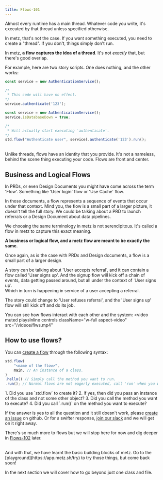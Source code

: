 ```yaml
---
title: Flows-101
---
```


Almost every runtime has a main thread. Whatever code you write, it's executed by that thread unless specified otherwise.

In metz, that's not the case. If you want something executed, you need to create a "thread". If you don't, things simply don't run.

In metz, **a flow captures the idea of a thread**. It's not *exactly* that, but there's good overlap.

For example, here are two story scripts. One does nothing, and the other works:
<CodeGroup>

```typescript Authenticate Normally
const service = new AuthenticationService();

/*
 * This code will have no effect.
*/
service.authenticate('123');
```

```typescript Authenticate but DB is down
const service = new AuthenticationService();
service.isDatabaseDown = true;

/*
 * Will actually start executing 'authenticate'.
*/
std.flow("Authenticate user", service).authenticate('123').run();
```
</CodeGroup>

<br/>
Unlike threads, flows have an identity that you provide. It's not a nameless, behind the scene thing executing your code. Flows are front and center.

## Business and Logical Flows
In PRDs, or even Design Documents you might have come across the term 'Flow'. Something like 'User login' flow or 'Use Cache' flow.

In those documents, a flow represents a sequence of events that occur under that context. Mind you, the flow is a small part of a larger picture, it
doesn't tell the full story. We could be talking about a PRD to launch referrals or a Design Document about data pipelines.

We choosing the same terminology in metz is not serendipitous. It's called a flow in metz to capture this exact meaning.

**A business or logical flow, and a metz flow are meant to be exactly the same.**

<Accordion title="How is it different from a story?">
  Once again, as is the case with PRDs and Design documents, a flow is a small part of a larger design.

  A story can be talking about 'User accepts referral', and it can contain a flow called 'User signs up'. And the signup flow will kick off
  a chain of events, data getting passed around, but all under the context of 'User signs up'.
  <br/>Which in turn is happening in service of a user accepting a referral.

  The story could change to 'User refuses referral', and the 'User signs up' flow will still kick off and do its job.
</Accordion>

You can see how flows interact with each other and the system:
<video
  muted
  playsInline
  controls
  className="w-full aspect-video"
  src="/videos/flws.mp4"
></video>

## How to use flows?

You can [create a flow](/standard-library#flow) through the following syntax:
```typescript
std.flow(
	"<name of the flow>",
	main, // An instance of a class.
)
.hello() // Simply call the method you want to run.
.run(); // Normal flows are not eagerly executed, call 'run' when you want.
```

<Accordion title="My flow is not running. Why?">
1. Did you use `std.flow` to create it?
2. If yes, then did you pass an instance of the class and not some other object?
3. Did you call the method you want to execute?
4. Did you call `.run()` on the method you want to execute?

If the answer is yes to all the question and it still doesn't work, please [create an issue](https://github.com/metz-sh/simulacrum/issues/new) on github.
Or for a swifter response, [join our slack](https://metzcommunity.slack.com/join/shared_invite/zt-1xr4ooes0-AhIP47ENEqrKmnfpCw6e8Q#/shared-invite/email) and we will get on it right away.
</Accordion>



There's so much more to flows but we will stop here for now and dig deeper in [Flows-102](/flows-102) later.


<br/>
And with that, we have learnt the basic building blocks of metz. Go to the [playground](https://app.metz.sh/try) to try those things,
but come back soon!

In the next section we will cover how to go beyond just one class and file.
